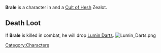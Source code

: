 

{{Infobox
| name     = Brale
| image    = Brale.jpg
| race     = Human
| location = Havaria - Murder Bay
| source   = 
| reward   = 
| related  = Cult of Hesh - Zealot
| ID       =
}}{{quote|Brale gulps brine and breathes salt like he's spent one too many cycles dunking for Hesh.|Brale's Compendium Description}}'''Brale''' is a character in {{Gamename}} and a [[Cult of Hesh]] Zealot.

== Death Loot ==
If '''Brale''' is killed in combat, he will drop [[Lumin darts|Lumin Darts]].
[[File:Lumin Darts.png|none|thumb]]
[[Category:Characters]]